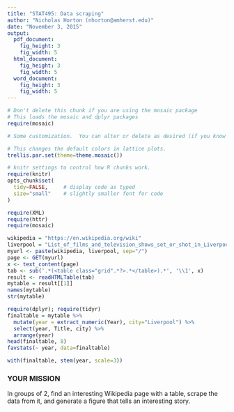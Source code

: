 ```yaml
---
title: "STAT495: Data scraping"
author: "Nicholas Horton (nhorton@amherst.edu)"
date: "November 3, 2015"
output:
  pdf_document:
    fig_height: 3
    fig_width: 5
  html_document:
    fig_height: 3
    fig_width: 5
  word_document:
    fig_height: 3
    fig_width: 5
---
```



```r
# Don't delete this chunk if you are using the mosaic package
# This loads the mosaic and dplyr packages
require(mosaic)
```

```r
# Some customization.  You can alter or delete as desired (if you know what you are doing).

# This changes the default colors in lattice plots.
trellis.par.set(theme=theme.mosaic())  

# knitr settings to control how R chunks work.
require(knitr)
opts_chunk$set(
  tidy=FALSE,     # display code as typed
  size="small"    # slightly smaller font for code
)
```


```r
require(XML)
require(httr)
require(mosaic)

wikipedia = "https://en.wikipedia.org/wiki"
liverpool = "List_of_films_and_television_shows_set_or_shot_in_Liverpool"
myurl <- paste(wikipedia, liverpool, sep="/")
page <- GET(myurl)
x <- text_content(page)
tab <- sub('.*(<table class="grid".*?>.*</table>).*', '\\1', x)
result <- readHTMLTable(tab)
mytable = result[[1]]
names(mytable)
str(mytable)
```

```r
require(dplyr); require(tidyr)
finaltable = mytable %>%
  mutate(year = extract_numeric(Year), city="Liverpool") %>%
  select(year, Title, city) %>%
  arrange(year)
head(finaltable, 8)
favstats(~ year, data=finaltable)
```

```r
with(finaltable, stem(year, scale=3))
```

### YOUR MISSION

In groups of 2, find an interesting Wikipedia page with a table, scrape the data from it, and generate a figure that tells an interesting story.

